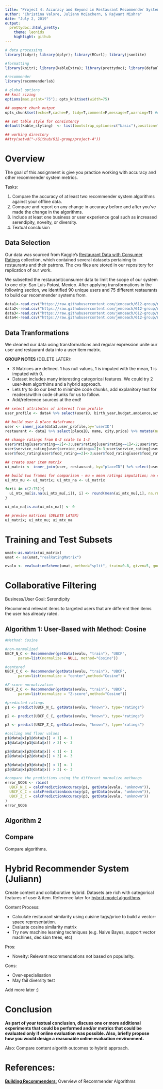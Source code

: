 ```yaml
---
title: "Project 4: Accuracy and Beyond in Restaurant Recommender Systems"
author: "Christina Valore, Juliann McEachern, & Rajwant Mishra"
date: "July 2, 2019"
output:
  prettydoc::html_pretty:
    theme: leonids 
    highlight: github
---
```


```r
# data processing
library(tidyr); library(dplyr); library(RCurl); library(jsonlite)

#formatting
library(knitr); library(kableExtra); library(prettydoc); library(default)

#recommender 
library(recommenderlab)

# global options
## knit sizing
options(max.print="75"); opts_knit$set(width=75) 

## augment chunk output
opts_chunk$set(echo=F,cache=F, tidy=T,comment=F,message=T,warning=T) #change message/warning to F upon completion

## set table style for consistency
default(kable_styling)  <- list(bootstrap_options=c("basic"),position="center",full_width=T, font_size=10)

## working directory
##try(setwd("~/Github/612-group/project-4"))
```


# Overview

The goal of this assignment is give you practice working with accuracy and other recommender system metrics. 

Tasks:

1. Compare the accuracy of at least two recommender system algorithms against your offline data. 
2. Compare and report on any change in accuracy before and after you've made the change in the algorithms. 
3. Include at least one business or user experience goal such as increased serendipity, novelty, or diversity. 
4. Textual conclusion

## Data Selection

Our data was sourced from Kaggle's [Restaurant Data with Consumer Ratings](https://www.kaggle.com/uciml/restaurant-data-with-consumer-ratings) collection, which contained several datasets pertaining to restaurants and their patrons. The cvs files are stored in our repository for replication of our work.

We subsetted the restaurant/consumer data to limit the scope of our system to one city: San Luis Potosi, Mexico. After applying transformations in the following section, we identified 90 unique users and 75 different restaurants to build our recommender systems from. 

```r
data1<-read.csv("https://raw.githubusercontent.com/jemceach/612-group/master/project-4/data/chefmozcuisine.csv") # cusine tags
data2<-read.csv("https://raw.githubusercontent.com/jemceach/612-group/master/project-4/data/geoplaces2.csv") # restaurant name
data3<-read.csv("https://raw.githubusercontent.com/jemceach/612-group/master/project-4/data/rating_final.csv") # user ratings
data4<-read.csv("https://raw.githubusercontent.com/jemceach/612-group/master/project-4/data/userprofile.csv") # user profile
```

## Data Tranformations

We cleaned our data using transformations and regular expression unite our user and restaurant data into a user item matrix. 

**GROUP NOTES** (DELETE LATER):

*  3 Matrices are defined. 1 has null values, 1 is imputed with the mean, 1 is imputed with 0. 
*  Dataset includes many interesting categorical features. We could try 2 user-item algorthims and a hybrid approach.
*  Lets try to do our best to minimize code chunks, add explanitory text for readers/within code chunks for us to follow.
*  Add/reference sources at the end! 

```r
## select attributes of interest from profile
user_profile <- data4 %>% select(userID, birth_year,budget,ambience,activity,weight)

## build user & place dataframes
user <- inner_join(data3,user_profile,by='userID') 
restaurant <- data2 %>% select(placeID, name, city,price) %>% mutate(name=tolower(gsub("[\u00ef\u00bf\u00bd\'_']", " ", name))) %>% mutate(city=tolower(city))%>%filter(grepl("slp|san|s\\.l\\.p",city)) %>% select(-city) 

## change ratings from 0-2 scale to 1-3
user$rating[user$rating==2]<-3;user$rating[user$rating==1]<-2;user$rating[user$rating==0]<-1
user$service_rating[user$service_rating==2]<-3;user$service_rating[user$service_rating==1]<-2;user$service_rating[user$service_rating==0]<-1
user$food_rating[user$food_rating==2]<-3;user$food_rating[user$food_rating==1]<-2;user$food_rating[user$food_rating==0]<-1;

## create user item matrix
ui_matrix <- inner_join(user, restaurant, by="placeID") %>% select(userID, placeID, rating) %>% spread(placeID, rating)

## build two frames for comparison - mu = mean ratings imputation; na = imputed with 0 
ui_mtx_mu <- ui_matrix; ui_mtx_na <- ui_matrix 

for(i in c(2:75)){
  ui_mtx_mu[is.na(ui_mtx_mu[,i]), i] <- round(mean(ui_mtx_mu[,i], na.rm = TRUE))
}

ui_mtx_na[is.na(ui_mtx_na)] <- 0

## preview matrices (DELETE LATER)
ui_matrix; ui_mtx_mu; ui_mtx_na

```

# Training and Test Subsets
```r
umat<-as.matrix(ui_matrix)
umat <- as(umat,"realRatingMatrix")

evalu <- evaluationScheme(umat, method="split", train=0.8, given=5, goodRating=0)
```


# Collaborative Filtering 

Business/User Goal: Serendipity

Recommend relevant items to targeted users that are different then items the user has already rated. 

## Algorithm 1: User-Based with Method: Cosine
```r
#Method: Cosine

#non-normalized
UBCF_N_C <- Recommender(getData(evalu, "train"), "UBCF", 
      param=list(normalize = NULL, method="Cosine"))

#centered
UBCF_C_C <- Recommender(getData(evalu, "train"), "UBCF", 
      param=list(normalize = "center",method="Cosine"))

#Z-score normalization
UBCF_Z_C <- Recommender(getData(evalu, "train"), "UBCF", 
      param=list(normalize = "Z-score",method="Cosine"))
```

```r
#predicted ratings
p1 <- predict(UBCF_N_C, getData(evalu, "known"), type="ratings")

p2 <- predict(UBCF_C_C, getData(evalu, "known"), type="ratings")

p3 <- predict(UBCF_Z_C, getData(evalu, "known"), type="ratings")

#ceiling and floor values
p1@data@x[p1@data@x[] < 1] <- 1
p1@data@x[p1@data@x[] > 3] <- 3

p2@data@x[p2@data@x[] < 1] <- 1
p2@data@x[p2@data@x[] > 3] <- 3

p3@data@x[p3@data@x[] < 1] <- 1
p3@data@x[p3@data@x[] > 3] <- 3

#compare the predictions using the different normalize methongs
error_UCOS <- rbind(
  UBCF_N_C = calcPredictionAccuracy(p1, getData(evalu, "unknown")),
  UBCF_C_C = calcPredictionAccuracy(p2, getData(evalu, "unknown")),
  UBCF_Z_C = calcPredictionAccuracy(p3, getData(evalu, "unknown"))
)
error_UCOS
```


 

## Algorithm 2


## Compare 
Compare algorithms.

# Hybrid Recommender System (Juliann)

Create content and collaborative hybrid. Datasets are rich with categorical features of user & item. Reference later for [hybrid model algorithms](https://medium.com/@alfonsollanes/how-do-you-measure-and-evaluate-the-quality-of-recommendation-engines-2e91db5952af). 


Content Process: 

*  Calculate restaurant similarity using cuisine tags/price to build a vector-space representation.
*  Evaluate cosine similarity matrix 
*  Try new machine learning techniques (e.g. Naive Bayes, support vector machines, decision trees, etc) 

Pros:

*  Novelty: Relevant recommendations not based on popularity.

Cons:

*  Over-specialisation
*  May fail diversity test 

Add more later :)

# Conclusion

**As part of your textual conclusion, discuss one or more additional experiments that could be performed and/or metrics that could be evaluated only if online evaluation was possible. Also, briefly propose how you would design a reasonable online evaluation environment.**


Also: Compare content algorith outcomes to hybrid approach. 

# References:

[**Building Recommenders**:](https://buildingrecommenders.wordpress.com/2015/11/19/overview-of-recommender-algorithms-part-3/) Overview of Recommender Algorithms
